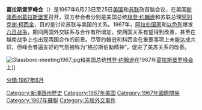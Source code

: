 {{Unreferenced|time=2020-08-21T04:30:32+00:00}}
{{Infobox summit meeting
| name         = Glassboro Summit Conference<br/>葛拉斯堡羅峰會
| other_titles = 
| logo         = 
| image        = Johnson Kosygin Glassboro Meeting.jpg
| caption      = 苏联总理[[阿列克谢·柯西金|阿列克谢·柯西金]]和美国总统[[林登·约翰逊|林登·约翰逊]]在1967年[[葛拉斯堡罗峰会|葛拉斯堡罗峰会]]
| country      = {{Flag|United States}}
| date         = 1967年6月23-25日
| motto        = 
| venues       = [[Whitney_Mansion_(Glassboro,_New_Jersey)|Whitney Mansion]]
| cities       = {{USA}}[[新泽西州|新泽西州]][[葛拉斯堡罗|葛拉斯堡罗]]
| participants = {{flagicon|USSR}} [[阿列克谢·柯西金|阿列克谢·柯西金]]<br />{{flagicon|USA}} [[林登·约翰逊|林登·约翰逊]]
| chairperson  = 
| follows      = [[維也納峰會|維也納峰會]] （1961）
| precedes     =  [[莫斯科峰會|莫斯科峰會]] （1972） 
| website      =
| keypoints    =
| compactnav   = 
}}

'''葛拉斯堡罗峰会'''（{{lang-en|Glassboro Summit Conference}}）是1967年6月23日至25日[[美国|美国]]和[[苏联|苏联]]政首脑会议，在美国[[新泽西州|新泽西州]][[葛拉斯堡罗|葛拉斯堡罗]]召开，双方参会者分别是美国总统[[林登·约翰逊|林登·约翰逊]]和苏联总理[[阿列克谢·柯西金|阿列克谢·柯西金]]，目的是讨论苏联与美国的关系。1967年，[[阿拉伯国家|阿拉伯国家]]和[[以色列|以色列]]爆发[[六日战争|六日战争]]，期间两国外交联系与合作有所增加，使两国关系有望得到改善，甚至在越南战争上也出现两国合作的前景。尽管约翰逊和科西金在重要事项上未能达成共识，但峰会普遍友好的气氛被称为“格拉斯伯勒精神”，促进了美苏关系的改善。

[[Image:Glassboro-meeting1967.jpg|thumb]]和美国总统[[林登·约翰逊|林登·约翰逊]]在1967年[[葛拉斯堡罗峰会|葛拉斯堡罗峰会]]上]]

[[Category:新澤西州歷史|Category:新澤西州歷史]]
[[Category:1967年美国|Category:1967年美国]]
[[Category:1967年國際關係|Category:1967年國際關係]]
[[Category:1967年蘇聯|Category:1967年蘇聯]]
[[Category:苏联外交事件|Category:苏联外交事件]]
[[分類:1967年6月|分類:1967年6月]]